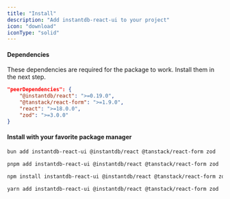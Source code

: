 ```yaml
---
title: "Install"
description: "Add instantdb-react-ui to your project"
icon: "download"
iconType: "solid"
---
```


#### Dependencies
These dependencies are required for the package to work. Install them in the next step.

```json
"peerDependencies": {
	"@instantdb/react": ">=0.19.0",
	"@tanstack/react-form": ">=1.9.0",
	"react": ">=18.0.0",
	"zod": ">=3.0.0"
}
```

#### Install with your favorite package manager

<CodeGroup>


```bash bun
bun add instantdb-react-ui @instantdb/react @tanstack/react-form zod
```

```bash pnpm
pnpm add instantdb-react-ui @instantdb/react @tanstack/react-form zod
```

```bash npm
npm install instantdb-react-ui @instantdb/react @tanstack/react-form zod
```

```bash yarn
yarn add instantdb-react-ui @instantdb/react @tanstack/react-form zod
```

</CodeGroup>

